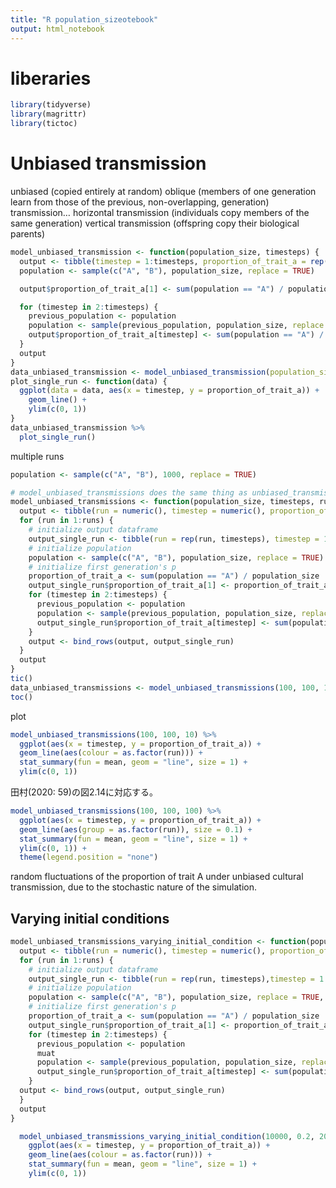 ```yaml
---
title: "R population_sizeotebook"
output: html_notebook
---
```



# liberaries

```r
library(tidyverse)
library(magrittr)
library(tictoc)
```


# Unbiased transmission
 
 
 unbiased (copied entirely at random) oblique (members of one generation learn from those of the previous, non-overlapping, generation) transmission... horizontal transmission (individuals copy members of the same generation) vertical transmission (offspring copy their biological parents)
 
 
```r
model_unbiased_transmission <- function(population_size, timesteps) {
  output <- tibble(timestep = 1:timesteps, proportion_of_trait_a = rep(NA, timesteps))
  population <- sample(c("A", "B"), population_size, replace = TRUE)

  output$proportion_of_trait_a[1] <- sum(population == "A") / population_size

  for (timestep in 2:timesteps) {
    previous_population <- population
    population <- sample(previous_population, population_size, replace = TRUE)
    output$proportion_of_trait_a[timestep] <- sum(population == "A") / population_size
  }
  output
}
data_unbiased_transmission <- model_unbiased_transmission(population_size = 100, timesteps = 20)
plot_single_run <- function(data) {
  ggplot(data = data, aes(x = timestep, y = proportion_of_trait_a)) +
    geom_line() +
    ylim(c(0, 1))
}
data_unbiased_transmission %>%
  plot_single_run()
```

multiple runs

```r
population <- sample(c("A", "B"), 1000, replace = TRUE)

# model_unbiased_transmissions does the same thing as unbiased_transmission_2(), but runs ~x8 times faster, and, imo, more human-readable.
model_unbiased_transmissions <- function(population_size, timesteps, runs) {
  output <- tibble(run = numeric(), timestep = numeric(), proportion_of_trait_a = numeric())
  for (run in 1:runs) {
    # initialize output dataframe
    output_single_run <- tibble(run = rep(run, timesteps), timestep = 1:timesteps, proportion_of_trait_a = rep(NA, timesteps))
    # initialize population
    population <- sample(c("A", "B"), population_size, replace = TRUE)
    # initialize first generation's p
    proportion_of_trait_a <- sum(population == "A") / population_size
    output_single_run$proportion_of_trait_a[1] <- proportion_of_trait_a
    for (timestep in 2:timesteps) {
      previous_population <- population
      population <- sample(previous_population, population_size, replace = TRUE)
      output_single_run$proportion_of_trait_a[timestep] <- sum(population == "A") / population_size
    }
    output <- bind_rows(output, output_single_run)
  }
  output
}
tic()
data_unbiased_transmissions <- model_unbiased_transmissions(100, 100, 10)
toc()
```
plot 

```r
model_unbiased_transmissions(100, 100, 10) %>%
  ggplot(aes(x = timestep, y = proportion_of_trait_a)) +
  geom_line(aes(colour = as.factor(run))) +
  stat_summary(fun = mean, geom = "line", size = 1) +
  ylim(c(0, 1))
```
田村(2020: 59)の図2.14に対応する。

```r
model_unbiased_transmissions(100, 100, 100) %>%
  ggplot(aes(x = timestep, y = proportion_of_trait_a)) +
  geom_line(aes(group = as.factor(run)), size = 0.1) +
  stat_summary(fun = mean, geom = "line", size = 1) +
  ylim(c(0, 1)) +
  theme(legend.position = "none")
```
random fluctuations of the proportion of trait A under unbiased cultural transmission, due to the stochastic nature of the simulation.

## Varying initial conditions

```r
model_unbiased_transmissions_varying_initial_condition <- function(population_size, initial_probability_of_trait_a, timesteps, runs) {
  output <- tibble(run = numeric(), timestep = numeric(), proportion_of_trait_a = numeric())
  for (run in 1:runs) {
    # initialize output dataframe
    output_single_run <- tibble(run = rep(run, timesteps),timestep = 1:timesteps, proportion_of_trait_a = rep(NA, timesteps))
    # initialize population
    population <- sample(c("A", "B"), population_size, replace = TRUE, prob = c(initial_probability_of_trait_a, 1 - initial_probability_of_trait_a))
    # initialize first generation's p
    proportion_of_trait_a <- sum(population == "A") / population_size
    output_single_run$proportion_of_trait_a[1] <- proportion_of_trait_a
    for (timestep in 2:timesteps) {
      previous_population <- population
      muat
      population <- sample(previous_population, population_size, replace = TRUE)
      output_single_run$proportion_of_trait_a[timestep] <- sum(population == "A") / population_size
    }
  output <- bind_rows(output, output_single_run)
  }
  output
}

  model_unbiased_transmissions_varying_initial_condition(10000, 0.2, 200, 5) %>% 
    ggplot(aes(x = timestep, y = proportion_of_trait_a)) +
    geom_line(aes(colour = as.factor(run))) +
    stat_summary(fun = mean, geom = "line", size = 1) +
    ylim(c(0, 1))
```


 
